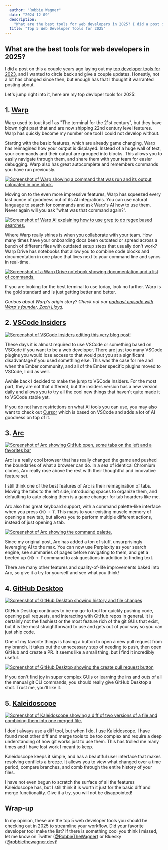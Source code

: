```yaml
---
  author: "Robbie Wagner"
  date: "2024-12-09"
  description:
    "What are the best tools for web developers in 2025? I did a post on this a couple years ago laying out my top developer tools for 2023, and I wanted to circle back and give a couple updates. Honestly, not a lot has changed since then, but enough has that I..."
  title: "Top 5 Web Developer Tools for 2025"
---
```







## What are the best tools for web developers in 2025?

I did a post on this a couple years ago laying out my
[top developer tools for 2023](https://robbiethewagner.dev/articles/top-five-web-developer-tools),
and I wanted to circle back and give a couple updates. Honestly, not a lot has
changed since then, but enough has that I thought it warranted posting about.

Let's jump right into it, here are my top devloper tools for 2025:

## 1. [Warp](https://www.warp.dev/)

Warp used to tout itself as "The terminal for the 21st century", but they have
blown right past that and are now shipping 22nd century level features. Warp has
quickly become my number one tool I could not develop without.

Starting with the basic features, which are already game changing, Warp has
reimagined how your output is displayed. Instead of a huge wall of text, your
commands and their output are grouped into blocks. This allows you to easily
navigate through them, and share them with your team for easier debugging. Warp
also has great autocomplete and remembers commands you have run previously.

<a href="https://www.warp.dev/warp-ai">
  <Image
    src={warpBlocks}
    alt="Screenshot of Warp showing a command that was run and its output colocated in one block."
  />
</a>

Moving on to the even more impressive features, Warp has squeezed every last
ounce of goodness out of its AI integrations. You can use natural language to
search for commands and ask Warp's AI how to use them. Never again will you ask
"what was that command again?".

<a href="https://www.warp.dev/warp-ai">
  <Image
    src={warpAI}
    alt="Screenshot of Warp AI explaining how to use grep to do regex based searches."
  />
</a>

Where Warp really shines is when you collaborate with your team. How many times
have your onboarding docs been outdated or spread across a bunch of different
files with outdated setup steps that usually don't work? Warp Drive has
notebooks that allow you to combine code blocks and documentation in one place
that lives next to your command line and syncs in real-time.

<a href="https://www.warp.dev/warp-drive">
  <Image
    src={warpDriveNotebook}
    alt="Screenshot of a Warp Drive notebook showing documentation and a list of commands."
  />
</a>

If you are looking for the best terminal to use today, look no further. Warp is
the gold standard and is just getting better and better.

_Curious about Warp's origin story? Check out our
[podcast episode with Warp's founder, Zach Lloyd](https://www.whiskey.fm/prioritizing-performance-and-the-future-of-the-terminal-with-zach-lloyd/)._

## 2. [VSCode Insiders](https://code.visualstudio.com/insiders/)

<a href="https://code.visualstudio.com/insiders/">
  <Image
    src={vscode}
    alt="Screenshot of VSCode Insiders editing this very blog post!"
  />
</a>

These days it is almost required to use VSCode or something based on VSCode if
you want to be a web developer. There are just too many VSCode plugins you would
lose access to that would put you at a significant disadvantage if you used
something else. This was the case for me and when the Ember community, and all
of the Ember specific plugins moved to VSCode, I did as well.

Awhile back I decided to make the jump to VSCode Insiders. For the most part,
they are not that different, but the insiders version has a new version daily
and allows you to try all the cool new things that haven't quite made it to
VSCode stable yet.

If you do not have restrictions on what AI tools you can use, you may also want
to check out [Cursor](https://www.cursor.com/) which is based on VSCode and adds
a lot of AI goodness on top of it.

## 3. [Arc](https://thebrowser.company/)

<a href="https://thebrowser.company/">
  <Image
    src={arcImg}
    alt="Screenshot of Arc showing GitHub open, some tabs on the left and a favorites bar"
  />
</a>

Arc is a really cool browser that has really changed the game and pushed the
boundaries of what a browser can do. In a sea of identical Chromium clones, Arc
really rose above the rest with their thoughtful and innovative feature set.

I still think one of the best features of Arc is their reimagination of tabs.
Moving the tabs to the left side, introducing spaces to organize them, and
defaulting to auto closing them is a game changer for tab hoarders like me.

Arc also has great keyboard support, with a command palette-like interface when
you press `CMD + T`. This maps to your existing muscle memory of opening a new
tab, but allows you to perform multiple different actions, instead of just
opening a tab.

<a href="https://thebrowser.company/">
  <Image
    src={arcCommandPalette}
    alt="Screenshot of Arc showing the command palette."
  />
</a>

Since my original post, Arc has added a ton of stuff, unsurprisingly leveraging
AI to the max. You can now use Perplexity as your search engine, see summaries
of pages before navigating to them, and get a beefed up `CMD + F` command to ask
questions in addition to finding text.

There are many other features and quality-of-life improvements baked into Arc,
so give it a try for yourself and see what you think!

## 4. [GitHub Desktop](https://desktop.github.com/)

<a href="https://desktop.github.com/">
  <Image
    src={githubDesktop}
    alt="Screenshot of GitHub Desktop showing history and file changes"
  />
</a>

GitHub Desktop continues to be my go-to tool for quickly pushing code, opening
pull requests, and interacting with GitHub repos in general. It is certainly not
the flashiest or the most feature rich of the git GUIs that exist, but it is the
most straightforward to use and gets out of your way so you can just ship code.

One of my favorite things is having a button to open a new pull request from my
branch. It takes out the unnecessary step of needing to push, then open GitHub
and create a PR. It seems like a small thing, but I find it incredibly useful.

<a href="https://desktop.github.com/">
  <Image
    src={githubPR}
    alt="Screenshot of GitHub Desktop showing the create pull request button"
  />
</a>

If you don't find joy in super complex GUIs or learning the ins and outs of all
the manual git CLI commands, you should really give GitHub Desktop a shot. Trust
me, you'll like it.

## 5. [Kaleidoscope](https://kaleidoscope.app/)

<a href="https://kaleidoscope.app/">
  <Image
    src={kaleidoscope}
    alt="Screenshot of Kaleidoscope showing a diff of two versions of a file and combining them into one merged file."
  />
</a>

I don't always use a diff tool, but when I do, I use Kaleidoscope. I have found
most other diff and merge tools to be too complex and require a deep
understanding of how git works just to use them. This has trolled me many times
and I have lost work I meant to keep.

Kaleidoscope keeps it simple, and has a beautiful user interface that makes
resolving conflicts a breeze. It allows you to view what changed over a time
period, compare branches, and comb through the entire history of your files.

I have not even begun to scratch the surface of all the features Kaleidoscope
has, but I still think it is worth it just for the basic diff and merge
functionality. Give it a try, you will not be disappointed!

## Wrap-up

In my opinion, these are the top 5 web developer tools you should be checking
out in 2025 to streamline your workflow. Did your favorite developer tool make
the list? If there is something cool you think I missed, let me know on Twitter
([@RobbieTheWagner](https://twitter.com/RobbieTheWagner)) or Bluesky
([@robbiethewagner.dev](https://bsky.app/profile/robbiethewagner.dev))!

